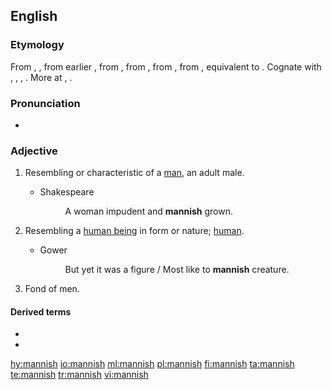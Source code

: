 ==English==

===Etymology===
From {{etyl|enm|en}} {{m|enm|mannisshe}}, {{m|enm|mannysh}}, from earlier {{m|enm|mennish||human", also "humanity, mankind}}, from {{etyl|ang|en}} {{m|ang|mennisc||human, natural, humane", also "mankind, humnan race}}, from {{etyl|gem-pro|en}} {{m|gem-pro|*manniskaz||human, humanity}}, from {{etyl|gem-pro|en}} {{m|gem-pro|*mann-||man, human, person}}, from {{etyl|ine-pro|en}} {{m|ine-pro|*mAnw-||man}}, equivalent to {{suffix|man|ish|lang=en}}. Cognate with {{etyl|nl|-}} {{m|osx|mens||human}}, {{etyl|de|-}} {{m|goh|Mensch||human being}}, {{etyl|da|-}} {{m|non|mennesk||human}}, {{cog|is|manneskju||person, human being}}. More at {{l|en|man}}, {{l|en|mennish}}.

===Pronunciation===
* {{rhymes|ænɪʃ|lang=en}}

===Adjective===
{{en-adj}}

# Resembling or characteristic of a [[man]], an adult male.
#: {{rfquotek|Chaucer}}
#* Shakespeare
#*: A woman impudent and '''mannish''' grown.
# {{label|en|obsolete}} Resembling a [[human being]] in form or nature; [[human]].
#: {{rfquotek|Chaucer}}
#* Gower
#*: But yet it was a figure / Most like to '''mannish''' creature.
# {{label|en|obsolete|of a woman}} Fond of men.
#: {{rfquotek|Chaucer}}

====Derived terms====
* {{l|en|mannishly}}
* {{l|en|mannishness}}

[[hy:mannish]]
[[io:mannish]]
[[ml:mannish]]
[[pl:mannish]]
[[fi:mannish]]
[[ta:mannish]]
[[te:mannish]]
[[tr:mannish]]
[[vi:mannish]]